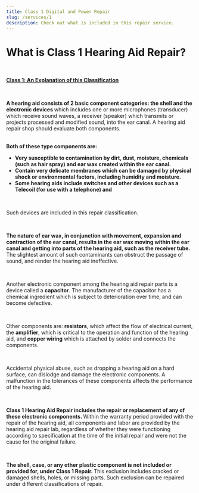 ```yaml
---
title: Class 1 Digital and Power Repair
slug: /services/1
description: Check out what is included in this repair service.
---
```


<h1>What is Class 1 Hearing Aid Repair?</h1>
<br />
<p>
  <u>
    <b>Class 1: An Explanation of this Classification</b>
  </u>
</p>
<br />
<p>
  <b>
    A hearing aid consists of 2 basic component categories: the shell and the
    electronic devices
  </b>
  which includes one or more microphones (transducer) which receive sound waves,
  a receiver (speaker) which transmits or projects processed and modified sound,
  into the ear canal. A hearing aid repair shop should evaluate both components.
</p>
<br />
<b>Both of these type components are:</b>
<ul>
  <li>
    <b>
      Very susceptible to contamination by dirt, dust, moisture, chemicals (such
      as hair spray) and ear wax created within the ear canal.
    </b>
  </li>
  <li>
    <b>
      Contain very delicate membranes which can be damaged by physical shock or
      environmental factors, including humidity and moisture.
    </b>
  </li>
  <li>
    <b>
      Some hearing aids include switches and other devices such as a Telecoil
      (for use with a telephone) and
    </b>
  </li>
</ul>

<br />
<p>Such devices are included in this repair classification.</p>
<br />
<p>
  <b>
    The nature of ear wax, in conjunction with movement, expansion and
    contraction of the ear canal, results in the ear wax moving within the ear
    canal and getting into parts of the hearing aid, such as the receiver tube.
  </b>
  The slightest amount of such contaminants can obstruct the passage of sound, and
  render the hearing aid ineffective.
</p>
<br />
<p>
  Another electronic component among the hearing aid repair parts is a device
  called a <b>capacitor</b>. The manufacturer of the capacitor has a chemical
  ingredient which is subject to deterioration over time, and can become
  defective.
</p>
<br />

<p>
  Other components are: <b>resistors</b>, which affect the flow of electrical
  current, the <b>amplifier</b>, which is critical to the operation and function
  of the hearing aid, and
  <b>copper wiring</b>
  which is attached by solder and connects the components.
</p>

<br />
<p>
  Accidental physical abuse, such as dropping a hearing aid on a hard surface,
  can dislodge and damage the electronic components. A malfunction in the
  tolerances of these components affects the performance of the hearing aid.
</p>
<br />
<p>
  <b>
    Class 1 Hearing Aid Repair includes the repair or replacement of any of
    these electronic components.
  </b>
  Within the warranty period provided with the repair of the hearing aid, all components
  and labor are provided by the hearing aid repair lab, regardless of whether they
  were functioning according to specification at the time of the initial repair and
  were not the cause for the original failure.
</p>
<br />
<p>
  <b>
    The shell, case, or any other plastic component is not included or provided
    for, under Class 1 Repair.
  </b>
  This exclusion includes cracked or damaged shells, holes, or missing parts. Such
  exclusion can be repaired under different classifications of repair.
</p>
